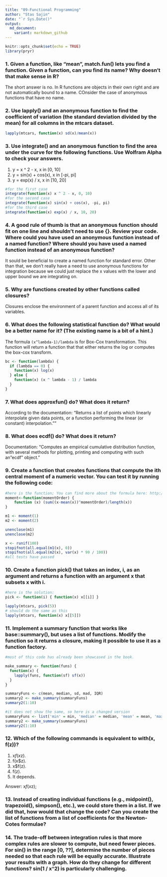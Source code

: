 ```yaml
---
title: "09-Functional Programming"
author: "Stas Sajin"
date: "`r Sys.Date()"
output:
  md_document:
    variant: markdown_github
---
```


```r
knitr::opts_chunk$set(echo = TRUE)
library(pryr)
```



### 1. Given a function, like "mean", match.fun() lets you find a function. Given a function, can you find its name? Why doesn't that make sense in R?

The short answer is no. In R functions are objects in their own right and are not automatically bound to a name. COnsider the case of anonymous functions that have no name.

### 2. Use lapply() and an anonymous function to find the coefficient of variation (the standard deviation divided by the mean) for all columns in the mtcars dataset.

```r
lapply(mtcars, function(x) sd(x)/mean(x))
```

### 3. Use integrate() and an anonymous function to find the area under the curve for the following functions. Use Wolfram Alpha to check your answers.

1. y = x ^ 2 - x, x in [0, 10]
2. y = sin(x) + cos(x), x in [-pi, pi]
3. y = exp(x) / x, x in [10, 20]

```r
#for the first case
integrate(function(x) x ^ 2 - x, 0, 10)
#for the second case
integrate(function(x) sin(x) + cos(x), -pi, pi)
#for the third case
integrate(function(x) exp(x) / x, 10, 20)
```

### 4. A good rule of thumb is that an anonymous function should fit on one line and shouldn't need to use {}. Review your code. Where could you have used an anonymous function instead of a named function? Where should you have used a named function instead of an anonymous function?

It sould be beneficial to create a named function for standard error. Other than that, we don't really have a need to use anonymous functions for integration because we could just replace the x values with the lower and upper bound we are integrating on. 


### 5. Why are functions created by other functions called closures?
Closures enclose the environment of a parent function and access all of its variables. 

### 6. What does the following statistical function do? What would be a better name for it? (The existing name is a bit of a hint.)

The formula `(x^lambda-1)/lambda` is for Box-Cox transformation. This function will return a function that that either returns the log or computes the box-cox transform. 
```r
bc <- function(lambda) {
  if (lambda == 0) {
    function(x) log(x)
  } else {
    function(x) (x ^ lambda - 1) / lambda
  }
}
```

### 7. What does approxfun() do? What does it return?
According to the documentation: "Returns a list of points which linearly interpolate given data points, or a function performing the linear (or constant) interpolation.""

### 8. What does ecdf() do? What does it return?
Documentation: "Computes an empirical cumulative distribution function, with several methods for plotting, printing and computing with such an "ecdf" object."

### 9. Create a function that creates functions that compute the ith central moment of a numeric vector. You can test it by running the following code:
```r
#here is the function; You can find more about the formula here: http://www.r-tutor.com/elementary-statistics/numerical-measures/moment
moment<-function(momentOrder) {
    function (x) (sum((x-mean(x))^momentOrder)/length(x))
}

m1 <- moment(1)
m2 <- moment(2)

unenclose(m1)
unenclose(m2)

x <- runif(100)
stopifnot(all.equal(m1(x), 0))
stopifnot(all.equal(m2(x), var(x) * 99 / 100))
#all tests have passed
```

### 10. Create a function pick() that takes an index, i, as an argument and returns a function with an argument x that subsets x with i.

```r
#here is the solution:
pick <- function(i) { function(x) x[[i]] }

lapply(mtcars, pick(5))
# should do the same as this
lapply(mtcars, function(x) x[[5]])
```


### 11. Implement a summary function that works like base::summary(), but uses a list of functions. Modify the function so it returns a closure, making it possible to use it as a function factory.

```r
#most of this code has already been showcased in the book.

make_summary <- function(funs) {
  function(x) {
    lapply(funs, function(sf) sf(x))
  }
}

summaryFuns <- c(mean, median, sd, mad, IQR)
summary2 <- make_summary(summaryFuns)
summary2(1:10)

#it does not show the same, so here is a changed version
summaryFuns <- list('min' = min, 'median' = median, 'mean' = mean, 'max' = max)
summary2 <- make_summary(summaryFuns)
summary2(1:10)
```

### 12. Which of the following commands is equivalent to with(x, f(z))?
1. x$f(x$z).
2. f(x$z).
3. x$f(z).
4. f(z).
5. It depends.

Answer: x$f(x$z); 

### 13. Instead of creating individual functions (e.g., midpoint(), trapezoid(), simpson(), etc.), we could store them in a list. If we did that, how would that change the code? Can you create the list of functions from a list of coefficients for the Newton-Cotes formulae?



### 14. The trade-off between integration rules is that more complex rules are slower to compute, but need fewer pieces. For sin() in the range [0, ??], determine the number of pieces needed so that each rule will be equally accurate. Illustrate your results with a graph. How do they change for different functions? sin(1 / x^2) is particularly challenging.